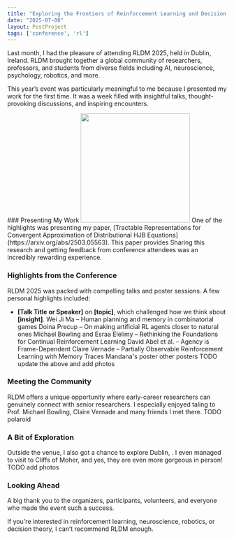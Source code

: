 ```yaml
---
title: "Exploring the Frontiers of Reinforcement Learning and Decision Making: My Experience at RLDM 2025"
date: "2025-07-08"
layout: PostProject
tags: ['conference', 'rl']
---
```



Last month, I had the pleasure of attending RLDM 2025, held in Dublin, Ireland. RLDM brought together a global community of researchers, professors, and students from diverse fields including AI, neuroscience, psychology, robotics, and more.

This year’s event was particularly meaningful to me because I presented my work for the first time. It was a week filled with insightful talks, thought-provoking discussions, and inspiring encounters.


<div className="content">
### Presenting My Work
    <img src="/static/images/blog/rldm2025/poster.jpeg" width="250" class="float-right mt-0 ml-10"/>
    One of the highlights was presenting my paper, [Tractable Representations for Convergent Approximation of Distributional HJB Equations](https://arxiv.org/abs/2503.05563). This paper provides Sharing this research and getting feedback from conference attendees was an incredibly rewarding experience.
</div>


### Highlights from the Conference

RLDM 2025 was packed with compelling talks and poster sessions. A few personal highlights included:

* **\[Talk Title or Speaker]** on **\[topic]**, which challenged how we think about **\[insight]**.
Wei Ji Ma – Human planning and memory in combinatorial games
Doina Precup – On making artificial RL agents closer to natural ones
Michael Bowling and Esraa Elelimy – Rethinking the Foundations for Continual Reinforcement Learning
David Abel et al. – Agency is Frame-Dependent
Claire Vernade – Partially Observable Reinforcement Learning with Memory Traces
Mandana's poster
other posters
TODO update the above and add photos


### Meeting the Community

RLDM offers a unique opportunity where early-career researchers can genuinely connect with senior researchers. I especially enjoyed taling to Prof. Michael Bowling, Claire Vernade and many friends I met there. TODO polaroid



### A Bit of Exploration

Outside the venue, I also got a chance to explore Dublin, . I even managed to visit to Cliffs of Moher, and yes, they are even more gorgeous in person!
TODO add photos

### Looking Ahead

A big thank you to the organizers, participants, volunteers, and everyone who made the event such a success.

If you're interested in reinforcement learning, neuroscience, robotics, or decision theory, I can’t recommend RLDM enough. 

